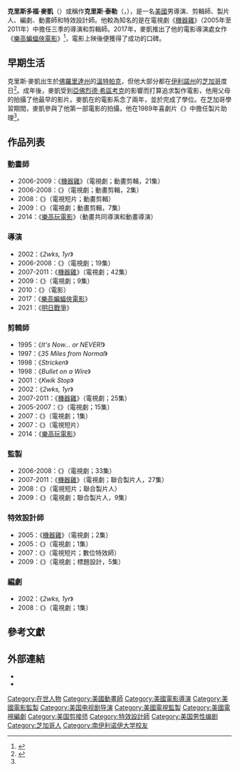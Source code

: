 {{noteTA
|G1=Show
|G2=Movie
|G3=TV
}}
{{Infobox entertainer
| type          = 導演
| name          = 克里斯·麥凱
| foreignname   = {{lang|en|Chris McKay}}
| image         = Chris McKay by Gage Skidmore.jpg
| caption       = 麥凱於2013年的[[聖地亞哥國際動漫展|聖地亞哥國際動漫展]]
| birth_name    = 克里斯多福·麥凱<br>（{{lang|en|Christopher McKay}}）
| birth_date    = {{Birth date and age|1973|11|11}}
| birth_place   = 美國[[佛羅里達州|佛羅里達州]][[溫特帕克_(佛羅里達州)|溫特帕克]]
| residence     = 美國[[伊利諾州|伊利諾州]][[芝加哥|芝加哥]]
| othername     = 克里斯·泰勒<br>（{{lang|en|Chris Taylor}}）
| occupation    = 動畫師、導演、剪輯師、製片人、編劇、特效設計師
| years_active  = 1995年至今
| known_for     = 
| notable_works = 
}}
'''克里斯多福·麥凱'''（{{lang-en|Christopher McKay}}）或稱作'''克里斯·泰勒'''（{{lang-en|Chris Taylor}}，{{bd|1973年|11月11日}}），是一名[[美國|美國]]男導演、剪輯師、製片人、編劇、動畫師和特效設計師。他較為知名的是在電視劇《[[機器雞|機器雞]]》（2005年至2011年）中擔任三季的導演和剪輯師。2017年，麥凱推出了他的電影導演處女作《[[樂高蝙蝠俠電影|樂高蝙蝠俠電影]]》<ref name=Oct2014THR>{{cite news|last1=Kit|first1=Borys|title='Lego Batman' Spinoff Movie in the Works at Warner Bros. (Exclusive)|url=http://www.hollywoodreporter.com/heat-vision/lego-batman-spinoff-movie-works-738631|accessdate=July 16, 2015|work=hollywoodreporter.com|date=October 10, 2014|archive-date=2014-10-15|archive-url=https://web.archive.org/web/20141015170920/http://www.hollywoodreporter.com/heat-vision/lego-batman-spinoff-movie-works-738631|dead-url=no}}</ref>，電影上映後便獲得了成功的口碑。

== 早期生活 ==
克里斯·麥凱出生於[[佛羅里達州|佛羅里達州]]的[[溫特帕克_(佛羅里達州)|溫特帕克]]，但他大部分都在[[伊利諾州|伊利諾州]]的[[芝加哥|芝加哥]]度日<ref name=YDJ>{{cite web|title=Interview: Chris McKay [part 1]|url=http://www.yourdailyjoe.com/2009/09/interview-chris-mckay-part-1.html|publisher=yourdailyjoe.com|accessdate=July 23, 2015|archive-date=2017-09-03|archive-url=https://web.archive.org/web/20170903194108/http://www.yourdailyjoe.com/2009/09/interview-chris-mckay-part-1.html|dead-url=no}}</ref>。成年後，麥凱受到[[亞佛烈德·希區考克|亞佛烈德·希區考克]]的影響而打算追求製作電影，他用父母的{{le|超級8電影攝影機|Super 8 film camera}}拍攝了他最早的影片。麥凱在{{le|南伊利諾大學|Southern Illinois University}}的電影系念了兩年，並於{{le|芝加哥哥倫比亞學院|Columbia College Chicago}}完成了學位。在芝加哥學習期間，麥凱參與了他第一部電影的拍攝，他在1989年喜劇片《{{le|叔叔當家|Uncle Buck}}》中擔任製片助理<ref name="YDJ" />。

== 作品列表 ==
=== 動畫師 ===
*2006-2009：《[[機器雞|機器雞]]》（電視劇；動畫剪輯，21集）
*2006-2008：《{{le|教會男孩兒|Moral Orel}}》（電視劇；動畫剪輯，2集）
*2008：《{{le|機器雞：星際大戰特輯2|Robot Chicken: Star Wars Episode II}}》（電視短片；動畫剪輯）
*2009：《{{le|泰坦星球|Titan Maximum}}》（電視劇；動畫剪輯，7集）
*2014：《[[樂高玩電影|樂高玩電影]]》（動畫共同導演和動畫導演）

=== 導演 ===
*2002：《''2wks, 1yr''》
*2006-2008：《{{le|教會男孩兒|Moral Orel}}》（電視劇；19集）
*2007-2011：《[[機器雞|機器雞]]》（電視劇；42集）
*2009：《{{le|泰坦星球|Titan Maximum}}》（電視劇；9集）
*2010：《{{le|機器雞：星際大戰特輯3|Robot Chicken: Star Wars Episode III}}》（電影）
*2017：《[[樂高蝙蝠俠電影|樂高蝙蝠俠電影]]》
*2021：《[[明日戰爭|明日戰爭]]》

=== 剪輯師 ===
*1995：《''It's Now... or NEVER!''》
*1997：《''35 Miles from Normal''》
*1998：《''Stricken''》
*1998：《''Bullet on a Wire''》
*2001：《''Kwik Stop''》
*2002：《''2wks, 1yr''》
*2007-2011：《[[機器雞|機器雞]]》（電視劇；25集）
*2005-2007：《{{le|教會男孩兒|Moral Orel}}》（電視劇；15集）
*2007：《{{le|莎拉席爾蔓的節目|The Sarah Silverman Program}}》（電視劇；1集）
*2007：《{{le|機器雞：星際大戰特輯|Robot Chicken: Star Wars}}》（電視短片）
*2014：《[[樂高玩電影|樂高玩電影]]》

=== 監製 ===
*2006-2008：《{{le|教會男孩兒|Moral Orel}}》（電視劇；33集）
*2007-2011：《[[機器雞|機器雞]]》（電視劇；聯合製片人，27集）
*2008：《{{le|機器雞：星際大戰特輯2|Robot Chicken: Star Wars Episode II}}》（電視短片；聯合製片人）
*2009：《{{le|泰坦星球|Titan Maximum}}》（電視劇；聯合製片人，9集）

=== 特效設計師 ===
*2005：《[[機器雞|機器雞]]》（電視劇；2集）
*2005：《{{le|教會男孩兒|Moral Orel}}》（電視劇；1集）
*2007：《{{le|機器雞：星際大戰特輯|Robot Chicken: Star Wars}}》（電視短片；數位特效師）
*2009：《{{le|泰坦星球|Titan Maximum}}》（電視劇；標題設計，5集）

=== 編劇 ===
*2002：《''2wks, 1yr''》
*2008：《{{le|教會男孩兒|Moral Orel}}》（電視劇；1集）

== 參考文獻 ==
{{Reflist|30em}}

== 外部連結 ==
{{commons category|Chris McKay}}
* {{official website|http://buddboetticher.com/}}
* {{IMDb name|0003021}}

{{Authority control}}
{{DEFAULTSORT:McKay, Chris}}
[[Category:在世人物|Category:在世人物]]
[[Category:美國動畫師|Category:美國動畫師]]
[[Category:美國電影導演|Category:美國電影導演]]
[[Category:美國電影監製|Category:美國電影監製]]
[[Category:美国电视剧导演|Category:美国电视剧导演]]
[[Category:美國電視監製|Category:美國電視監製]]
[[Category:美國電視編劇|Category:美國電視編劇]]
[[Category:美国剪接师|Category:美国剪接师]]
[[Category:特效設計師|Category:特效設計師]]
[[Category:美国男性编剧|Category:美国男性编剧]]
[[Category:芝加哥人|Category:芝加哥人]]
[[Category:南伊利诺伊大学校友|Category:南伊利诺伊大学校友]]